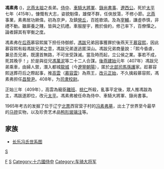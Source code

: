 '''馮素弗''' ({{bd|？||415年|catIdx=F}})，[[北燕太祖|北燕太祖]]之長弟。[[侍中|侍中]]、[[車騎大將軍|車騎大將軍]]、[[錄尚書事|錄尚書事]]、[[遼西公|遼西公]]。死於[[太平_(北燕)|太平]]七年（415年）。慷慨有大志，姿貌魁偉，雄傑不群，任俠放蕩，不修小節。[[北燕|北燕]]事業，素弗居功厥偉。初為京尹，及鎮[[營丘|營丘]]，百姓歌頌。及為[[宰輔|宰輔]]，謙虛恭慎，非禮不動。雖廝養之賤，皆與之抗禮。車服屋宇，務於儉約，修己率下，百僚憚之。論者歸其有宰衡之度。

馮素弗在[[后燕|后燕]]慕容熙属下担任侍御郎，[[馮跋|馮跋]]兄弟因事獲罪於後燕天王[[慕容熙|慕容熙]]，因此慕容熙有殺馮跋兄弟之意，馮跋兄弟遂逃匿深山。馮跋兄弟商量說：「熙今昏虐，兼忌吾兄弟，既還首無路，不可坐受誅滅。當及時而起，立公侯之業。事若不成，死其晚乎！」於是與從兄[[馮萬泥|馮萬泥]]等二十二人合謀。[[後燕|後燕]][[建始_(慕容熙)|建始]]元年（407年）馮跋兄弟乘車，由婦人禦，潛入都城[[龍城|龍城]]（今[[遼寧|遼寧]][[朝阳市|朝陽]]），匿於[[北部司馬|北部司馬]][[孫護|孫護]]家。趁慕容熙送葬苻后之際起事，推[[高雲_(十六國)|高雲]]（[[慕容雲|慕容雲]]）為燕王，[[改元|改元]][[正始_(北燕)|正始]]，不久擒殺慕容熙，馮素弗担任[[昌黎|昌黎]][[尹|尹]]。408年，为[[司隶校尉|司隶校尉]]。

正始三年（409年），高雲為寵臣[[離班|離班]]、[[桃仁|桃仁]]所殺，亂事平定後，眾人推馮跋為主，馮跋遂即位，改元[[太平_(北燕)|太平]]。馮素弗被任命為侍中、車騎大將軍、錄尚書事。

1965年考古的发掘了位于辽宁[[北票|北票]]西官营子村的[[冯素弗墓|冯素弗墓]]，出土了世界至今最早的[[马镫|马镫]]实物，以及珍贵艺术品[[鸭形玻璃注|鸭形玻璃注]]等。

==家族==
*[[长乐冯氏世系图|长乐冯氏世系图]]

[[Category:南北朝軍事人物|F]]
[[Category:长乐冯氏|S]]
[[分类:北燕皇室|S]]
[[Category:十六國侍中|Category:十六國侍中]]
[[Category:车骑大将军|Category:车骑大将军]]